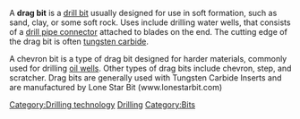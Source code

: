 A '''drag bit''' is a [[drill bit]] usually designed for use in soft formation, such as sand, clay, or some soft rock. Uses include drilling water wells, that consists of a [[drill pipe connector]] attached to blades on the end.  The cutting edge of the drag bit is often [[tungsten carbide]].  

A chevron bit is a type of drag bit designed for harder materials, commonly used for drilling [[oil well]]s.  Other types of drag bits include chevron, step, and scratcher.  Drag bits are generally used with Tungsten Carbide Inserts and are manufactured by Lone Star Bit (www.lonestarbit.com)

[[Category:Drilling technology]]
[[Category:Water wells|Drilling]]
[[Category:Bits]]
{{tech-stub}}